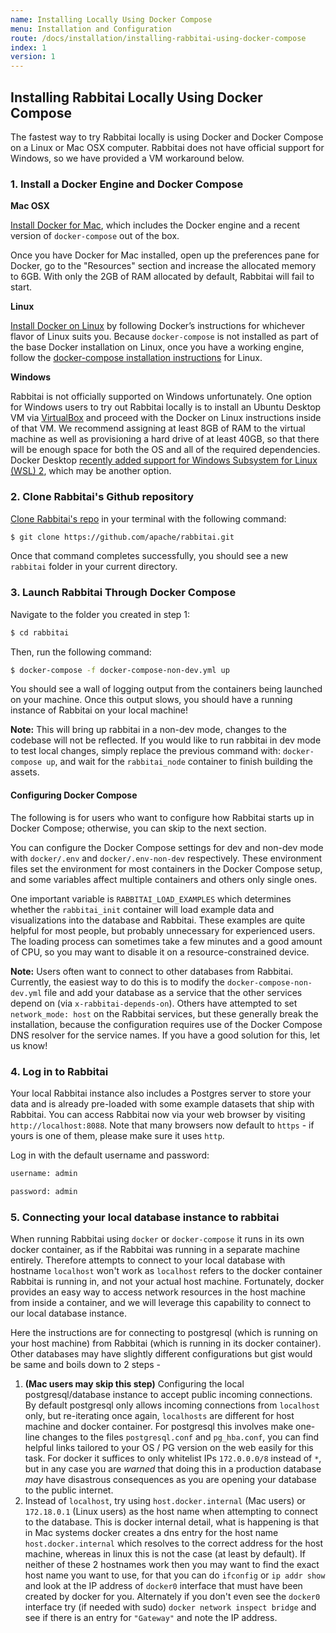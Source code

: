 ```yaml
---
name: Installing Locally Using Docker Compose
menu: Installation and Configuration
route: /docs/installation/installing-rabbitai-using-docker-compose
index: 1
version: 1
---
```


## Installing Rabbitai Locally Using Docker Compose

The fastest way to try Rabbitai locally is using Docker and Docker Compose on a Linux or Mac OSX
computer. Rabbitai does not have official support for Windows, so we have provided a VM workaround
below.

### 1. Install a Docker Engine and Docker Compose

**Mac OSX**

[Install Docker for Mac](https://docs.docker.com/docker-for-mac/install/), which includes the Docker
engine and a recent version of `docker-compose` out of the box.

Once you have Docker for Mac installed, open up the preferences pane for Docker, go to the
"Resources" section and increase the allocated memory to 6GB. With only the 2GB of RAM allocated by
default, Rabbitai will fail to start.

**Linux**

[Install Docker on Linux](https://docs.docker.com/engine/install/) by following Docker’s
instructions for whichever flavor of Linux suits you. Because `docker-compose` is not installed as
part of the base Docker installation on Linux, once you have a working engine, follow the
[docker-compose installation instructions](https://docs.docker.com/compose/install/) for Linux.

**Windows**

Rabbitai is not officially supported on Windows unfortunately. One option for Windows users to
try out Rabbitai locally is to install an Ubuntu Desktop VM via
[VirtualBox](https://www.virtualbox.org/) and proceed with the Docker on Linux instructions inside
of that VM. We recommend assigning at least 8GB of RAM to the virtual machine as well as
provisioning a hard drive of at least 40GB, so that there will be enough space for both the OS and
all of the required dependencies. Docker Desktop [recently added support for Windows Subsystem for Linux (WSL) 2](https://docs.docker.com/docker-for-windows/wsl/), which may be another option.


### 2. Clone Rabbitai's Github repository

[Clone Rabbitai's repo](https://github.com/apache/rabbitai) in your terminal with the
following command:

```bash
$ git clone https://github.com/apache/rabbitai.git
```

Once that command completes successfully, you should see a new `rabbitai` folder in your
current directory.

### 3. Launch Rabbitai Through Docker Compose

Navigate to the folder you created in step 1:

```bash
$ cd rabbitai
```

Then, run the following command:

```bash
$ docker-compose -f docker-compose-non-dev.yml up
```

You should see a wall of logging output from the containers being launched on your machine. Once
this output slows, you should have a running instance of Rabbitai on your local machine!

**Note:** This will bring up rabbitai in a non-dev mode, changes to the codebase will not be reflected.
If you would like to run rabbitai in dev mode to test local changes, simply replace the previous command with: `docker-compose up`,
and wait for the `rabbitai_node` container to finish building the assets.

#### Configuring Docker Compose

The following is for users who want to configure how Rabbitai starts up in Docker Compose; otherwise, you can skip to the next section.

You can configure the Docker Compose settings for dev and non-dev mode with `docker/.env` and `docker/.env-non-dev` respectively. These environment files set the environment for most containers in the Docker Compose setup, and some variables affect multiple containers and others only single ones.

One important variable is `RABBITAI_LOAD_EXAMPLES` which determines whether the `rabbitai_init` container will load example data and visualizations into the database and Rabbitai. These examples are quite helpful for most people, but probably unnecessary for experienced users. The loading process can sometimes take a few minutes and a good amount of CPU, so you may want to disable it on a resource-constrained device.

**Note:** Users often want to connect to other databases from Rabbitai. Currently, the easiest way to do this is to modify the `docker-compose-non-dev.yml` file and add your database as a service that the other services depend on (via `x-rabbitai-depends-on`). Others have attempted to set `network_mode: host` on the Rabbitai services, but these generally break the installation, because the configuration requires use of the Docker Compose DNS resolver for the service names. If you have a good solution for this, let us know!


### 4. Log in to Rabbitai

Your local Rabbitai instance also includes a Postgres server to store your data and is already
pre-loaded with some example datasets that ship with Rabbitai. You can access Rabbitai now via your
web browser by visiting `http://localhost:8088`. Note that many browsers now default to `https` - if
yours is one of them, please make sure it uses `http`.

Log in with the default username and password:

```bash
username: admin
```

```bash
password: admin
```


### 5. Connecting your local database instance to rabbitai

When running Rabbitai using `docker` or `docker-compose` it runs in its own docker container, as if the Rabbitai was running in a separate machine entirely. Therefore attempts to connect to your local database with hostname `localhost` won't work as `localhost` refers to the docker container Rabbitai is running in, and not your actual host machine. Fortunately, docker provides an easy way to access network resources in the host machine from inside a container, and we will leverage this capability to connect to our local database instance.

Here the instructions are for connecting to postgresql (which is running on your host machine) from Rabbitai (which is running in its docker container). Other databases may have slightly different configurations but gist would be same and boils down to 2 steps -

1. **(Mac users may skip this step)** Configuring the local postgresql/database instance to accept public incoming connections. By default postgresql only allows incoming connections from `localhost` only, but re-iterating once again, `localhosts` are different for host machine and docker container. For postgresql this involves make one-line changes to the files `postgresql.conf` and `pg_hba.conf`, you can find helpful links tailored to your OS / PG version on the web easily for this task. For docker it suffices to only whitelist IPs `172.0.0.0/8` instead of `*`, but in any case you are *warned* that doing this in a production database *may* have disastrous consequences as you are opening your database to the public internet.
2. Instead of `localhost`, try using `host.docker.internal` (Mac users) or `172.18.0.1` (Linux users) as the host name when attempting to connect to the database. This is docker internal detail, what is happening is that in Mac systems docker creates a dns entry for the host name `host.docker.internal` which resolves to the correct address for the host machine, whereas in linux this is not the case (at least by default). If neither of these 2 hostnames work then you may want to find the exact host name you want to use, for that you can do `ifconfig` or `ip addr show` and look at the IP address of `docker0` interface that must have been created by docker for you. Alternately if you don't even see the `docker0` interface try (if needed with sudo) `docker network inspect bridge` and see if there is an entry for `"Gateway"` and note the IP address.
